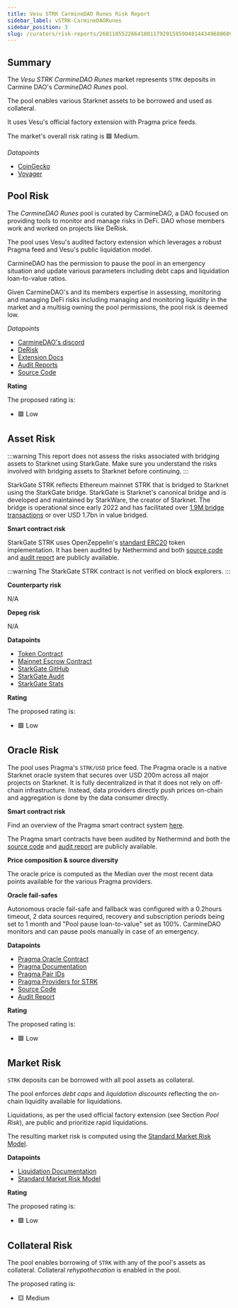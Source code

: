 ```yaml
---
title: Vesu STRK CarmineDAO Runes Risk Report
sidebar_label: vSTRK-CarmineDAORunes
sidebar_position: 3
slug: /curators/risk-reports/2681185522664180117929158590481443496806090795357786716961716864181408932939/strk
---
```




## Summary

The *Vesu STRK CarmineDAO Runes* market represents `STRK` deposits in Carmine DAO's *CarmineDAO Runes* pool.

The pool enables various Starknet assets to be borrowed and used as collateral.

It uses Vesu's official factory extension with Pragma price feeds.

The market's overall risk rating is 🟩 Medium.

*Datapoints*

- [CoinGecko](https://www.coingecko.com/en/coins/starknet)
- [Voyager](https://voyager.online/contract/0x04718f5a0Fc34cC1AF16A1cdee98fFB20C31f5cD61D6Ab07201858f4287c938D)


## Pool Risk

The *CarmineDAO Runes* pool is curated by CarmineDAO, a DAO focused on providing tools to monitor and manage risks in DeFi. DAO whose members work and worked on projects like DeRisk.

The pool uses Vesu's audited factory extension which leverages a robust Pragma feed and Vesu's public liquidation model.

CarmineDAO has the permission to pause the pool in an emergency situation and update various parameters including debt caps and liquidation loan-to-value ratios. 

Given CarmineDAO's and its members expertise in assessing, monitoring and managing DeFi risks including managing and monitoring liquidity in the market and a multisig owning the pool permissions, the pool risk is deemed low.

*Datapoints*

- [CarmineDAO's discord](https://discord.com/invite/uRs7j8w3bX)
- [DeRisk](https://www.carmine.finance/derisk)
- [Extension Docs](https://docs.vesu.xyz/)
- [Audit Reports](https://github.com/vesuxyz/security)
- [Source Code](https://github.com/vesuxyz/vesu-v1/blob/main/src/extension/default_extension_po.cairo)

**Rating**

The proposed rating is:

- 🟩 Low


## Asset Risk

:::warning
This report does not assess the risks associated with bridging assets to Starknet using StarkGate.
Make sure you understand the risks involved with bridging assets to Starknet before continuing.
:::

StarkGate STRK reflects Ethereum mainnet STRK that is bridged to Starknet using the StarkGate bridge. 
StarkGate is Starknet's canonical bridge and is developed and maintained by StarkWare, the creator of Starknet.
The bridge is operational since early 2022 and has facilitated over [1.9M bridge transactions](https://dune.com/sapiens/starknet-insighttokenomics-and-bridge-stats) or over USD 1.7bn in value bridged.

**Smart contract risk**

StarkGate STRK uses OpenZeppelin's [standard ERC20](https://github.com/OpenZeppelin/cairo-contracts) token implementation.
It has been audited by Nethermind and both [source code](https://github.com/starknet-io/starkgate-contracts) and [audit report](https://github.com/NethermindEth/PublicAuditReports/blob/main/NM0064-DRAFT_STARKGATE.pdf) are publicly available.

:::warning
The StarkGate STRK contract is not verified on block explorers.
:::

**Counterparty risk**

N/A

**Depeg risk**

N/A

**Datapoints**

- [Token Contract](https://voyager.online/contract/0x04718f5a0Fc34cC1AF16A1cdee98fFB20C31f5cD61D6Ab07201858f4287c938D)
- [Mainnet Escrow Contract](https://etherscan.io/address/0xae0Ee0A63A2cE6BaeEFFE56e7714FB4EFE48D419)
- [StarkGate GitHub](https://github.com/starknet-io/starkgate-contracts)
- [StarkGate Audit](https://github.com/NethermindEth/PublicAuditReports/blob/main/NM0064-DRAFT_STARKGATE.pdf)
- [StarkGate Stats](https://dune.com/sapiens/starknet-insighttokenomics-and-bridge-stats)

**Rating**

The proposed rating is:

- 🟩 Low


## Oracle Risk

The pool uses Pragma's `STRK/USD` price feed.
The Pragma oracle is a native Starknet oracle system that secures over USD 200m across all major projects on Starknet.
It is fully decentralized in that it does not rely on off-chain infrastructure. Instead, data providers directly push prices on-chain and aggregation is done by the data consumer directly.

**Smart contract risk**

Find an overview of the Pragma smart contract system [here](https://github.com/Astraly-Labs/pragma-oracle?tab=readme-ov-file#overview).

The Pragma smart contracts have been audited by Nethermind and both the [source code](https://github.com/Astraly-Labs/pragma-oracle) and [audit report](https://github.com/astraly-labs/pragma-oracle/tree/main/audits) are publicly available.

**Price composition & source diversity**

The oracle price is computed as the Median over the most recent data points available for the various Pragma providers.

**Oracle fail-safes**

Autonomous oracle fail-safe and fallback was configured with a 0.2hours timeout, 2 data sources required, recovery and subscription periods being set to 1 month and "Pool pause loan-to-value" set as 100%. CarmineDAO monitors and can pause pools manually in case of an emergency.

**Datapoints**

- [Pragma Oracle Contract](https://voyager.online/contract/0x02a85bd616f912537c50a49a4076db02c00b29b2cdc8a197ce92ed1837fa875b)
- [Pragma Documentation](https://docs.pragma.build/Resources/Cairo%201/data-feeds/consuming-data)
- [Pragma Pair IDs](https://docs.pragma.build/Resources/Cairo%201/data-feeds/supported-assets)
- [Pragma Providers for STRK](https://www.pragma.build/asset/STRK-USD?network=mainnet)
- [Source Code](https://github.com/Astraly-Labs/pragma-oracle)
- [Audit Report](https://github.com/astraly-labs/pragma-oracle/tree/main/audits)

**Rating**

The proposed rating is:

- 🟩 Low


## Market Risk

`STRK` deposits can be borrowed with all pool assets as collateral.

The pool enforces *debt caps* and *liquidation discounts* reflecting the on-chain liquidity available for liquidations.

Liquidations, as per the used official factory extension (see Section *Pool Risk*), are public and prioritize rapid liquidations.

The resulting market risk is computed using the [Standard Market Risk Model](https://docs.google.com/spreadsheets/d/1zU9IRKCX8xicSNd4UV78hMEw_rf-ZtGL/edit?usp=sharing&ouid=108086377410680948516&rtpof=true&sd=true).

**Datapoints**

- [Liquidation Documentation](https://docs.vesu.xyz)
- [Standard Market Risk Model](https://docs.google.com/spreadsheets/d/1zU9IRKCX8xicSNd4UV78hMEw_rf-ZtGL/edit?usp=sharing&ouid=108086377410680948516&rtpof=true&sd=true)

**Rating**

The proposed rating is:

- 🟩 Low


## Collateral Risk

The pool enables borrowing of `STRK` with any of the pool's assets as collateral. Collateral *rehypothecation* is enabled in the pool. 

The proposed rating is:

- 🟨 Medium
